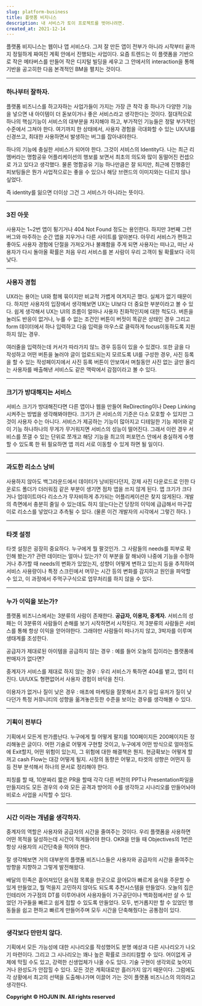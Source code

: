 ```yaml
---
slug: platform-business
title: 플랫폼 비지니스
description: 내 서비스가 토이 프로젝트를 벗어나려면.
created_at: 2021-12-14
---
```


플랫폼 비지니스는 웹이나 앱 서비스다. 그저 잘 만든 앱이 전부가 아니라 시작부터 끝까지 정밀하게 짜여진 계획 안에서 진행되는 사업이다.
요즘 트렌드는 이 플랫폼을 기반으로 작은 메타버스를 만들어 작은 디지털 빌딩을 세우고 그 안에서의 interaction을 통해 기반을
공고히한 다음 본격적인 BM을 펼치는 것이다.

---

### 하나부터 잘하자.

플랫폼 비즈니스를 하고자하는 사업가들이 가지는 가장 큰 착각 중 하나가 다양한 기능을 넣으면 내 아이템이 더 돋보이거나 좋은 서비스라고
생각한다는 것이다. 절대적으로 하나의 핵심기능이 서비스의 대부분을 차지해야 하고, 부가적인 기능들은 정말 부가적인 수준에서 그쳐야 한다.
여기까지 한 상태에서, 사용자 경험을 극대화할 수 있는 UX/UI를 신경쓰고, 최대한 사용하면서 발생하는 버그를 잡아내야한다.

하나의 기능에 충실한 서비스가 되어야 한다. 그것이 서비스의 Identity다. 나는 최근 리멤버라는 명함공유 어플리케이션의 행보를 보면서
최초의 의도와 많이 동떨어진 컨셉으로 가고 있다고 생각했다. 물론 명함공유 기능 하나만큼은 잘 되지만, 최근에 진행중인 피보팅들은 뭔가
사업적으로는 좋을 수 있으나 해당 브랜드의 이미지와는 다르지 않나 싶었다.

즉 identity를 잃으면 더이상 그건 그 서비스가 아니라는 뜻이다.

---

### 3진 아웃

사용자는 1~2번 앱이 튕기거나 404 Not Found 정도는 용인한다. 하지만 3번째 그런 버그와 마주하는 순간 앱을 지우거나 다른
사이트를 알아본다. 아무리 서비스가 편하고 좋아도 사용자 경험에 단절을 가져오거나 불쾌함을 주게 되면 사용자는 떠나고, 떠난 사용자가 다시
돌아올 확률은 처음 우리 서비스를 본 사람이 우리 고객이 될 확률보다 극히 낮다.

---

### 사용자 경험

UX라는 용어는 UI와 함께 묶이지만 비교적 가볍게 여겨지곤 했다. 실체가 없기 때문이다. 하지만 사용자의 입장에서 생각해보면 UX는
UI보다 더 중요한 부분이라고 볼 수 있다. 쉽게 생각해서 UX는 UI의 흐름이 얼마나 사용자 친화적인지에 대한 척도다. 버튼을 눌러도
반응이 없거나, 누를 수 없는 조건인 버튼이 버젓이 똑같은 상태인 경우 그리고 form 데이터에서 하나 입력하고 다음 입력을 마우스로
클릭하게 focus이동하도록 지원하지 않는 경우.

여러줄을 입력하는데 커서가 따라가지 않느 경우 등등이 있을 수 있겠다. 또한 글을 다 작성하고 어떤 버튼을 눌러야 글이 업로드되는지 모르도록
UI를 구성한 경우, 사진 등록을 할 수 있는 작성페이지에서 사진 등록 버튼이 안보여서 며칠동안 사진 없는 글만 올리는 사용자를 배출해낸
서비스도 같은 맥락에서 감점이라고 볼 수 있다.

---

### 크기가 방대해지는 서비스

서비스 크기가 방대해진다면 다른 앱이나 웹을 만들어 ReDirecting이나 Deep Linking 시켜주는 방법을 생각해봐야한다. 크기가
큰 서비스의 기준은 다소 모호할 수 있지만 그것이 사용자 수는 아니다. 서비스가 제공하는 기능이 많아지고 디테일한 기능 제어와 같이 기능
하나하나의 무게가 무거워지면 서비스의 성능이 떨어진다. 그래서 이런 경우 서비스를 쪼갤 수 있는 단위로 쪼개고 해당 기능을 최고의 퍼포먼스
안에서 충실하게 수행할 수 있도록 한 뒤 필요하면 앱 끼리 서로 이동할 수 있게 하면 될 일이다.

---

### 과도한 리소스 낭비

사용하지 않아도 백그라운드에서 데이터가 낭비된다던지, 강제 사진 다운로드로 인한 다운로드 폴더가 더러워짐 같은 부분이 생기면 점차 앱을 쓰지
않게 된다. 앱 크기가 크다거나 업데이트마다 리소스가 무자비하게 추가되는 어플리케이션은 찾지 않게된다. 개발의 측면에서 충분히 줄일 수
있는데도 하지 않는다는건 당장의 이익에 급급해서 마구잡이로 리소스를 넣었다고 추측될 수 있다. (물론 이건 개발자의 시각에서 그렇긴 하다.
)

---

### 타겟 설정

타겟 설정은 굉장히 중요하다. 누구에게 뭘 팔것인가. 그 사람들의 needs를 피부로 확인해 봤는가? 관련 데이터는 얼마나 있는가? 이
부분을 잘 해놔야 나중에 기능을 수정하거나 추가할 때 needs의 변화가 있었는지, 성향이 어떻게 변하고 있는지 등을 추적하여 서비스
사용량이나 특정 스크린에서 머무는 시간 등의 변화를 감지하고 원인을 파악할 수 있고, 이 과정에서 주먹구구식으로 업무처리를 하지 않을 수
있다.

---

### 누가 이익을 보는가?

플랫폼 비즈니스에서는 3분류의 사람이 존재한다. **공급자, 이용자, 중계자.** 서비스의 성패는 이 3분류의 사람들이 손해를 보기
시작하면서 시작된다. 저 3분류의 사람들은 서비스를 통해 항상 이익을 얻어야한다. 그래야만 사람들이 떠나가지 않고, 3박자를 이루며 생태계를
조성한다.

공급자가 제대로된 아이템을 공급하지 않는 경우 : 예를 들어 오늘의 집이라는 플랫폼에 판매자가 없다면?

중계자가 서비스를 제대로 하지 않는 경우 : 우리 서비스가 툭하면 404를 뱉고, 앱이 터진다. UI/UX도 형편없어서 사용자 경험이 바닥을
친다.

이용자가 없거나 질이 낮은 경우 : 애초에 마케팅을 잘못해서 초기 유입 유저가 질이 낮다던가 특정 커뮤니티의 성향을 옮겨놓은듯한 수준을
보이는 경우를 생각해볼 수 있다.

---

### 기획이 전부다

기획에서 모든게 판가름난다. 누구에게 뭘 어떻게 팔지를 100페이지든 200페이지든 정리해놓은 글이다. 어떤 기술로 어떻게 구현할 것이고,
누구에게 어떤 방식으로 얼마정도에 Exit할지, 어떤 위험이 있는지, 그 위험에 대한 해결책은 뭔지. 현금확보는 어떻게 할꺼고 cash
Flow는 대강 어떻게 될지. 시장의 동향은 어떻고, 타겟의 성향은 어떤지 등등 전부 분석해서 하나의 문서로 정리해야 한다.

피칭를 할 때, 10분짜리 짧은 PR을 할때 각각 다른 버전의 PPT나 Presentation파일을 만들지라도 모든 경우의 수와 모든 공격과
방어의 수를 생각하고 시나리오를 만들어놔야 비로소 사업을 시작할 수 있다.

---

### **시간** 이라는 개념을 생각하자.

중계자의 역할은 사용자와 공급자의 시간을 줄여주는 것이다. 우리 플랫폼을 사용하면 어떤 목적을 달성하는데 시간이 적게들어야 한다. OKR을
만들 때 Objectives의 1번은 항상 사용자의 시간단축을 적어야 한다.

잘 생각해보면 거의 대부분의 플랫폼 비즈니스들은 사용자와 공급자의 시간을 줄여주는 방향을 지향하고 그렇게 발전해왔다.

배달의 민족은 흩어져있던 음식점 목록을 한곳으로 끌어모아 빠르게 음식을 주문할 수 있게 만들었고, 뭘 먹을지 고민하지 않아도 되도록
추천시스템을 만들었다. 오늘의 집은 인테리어 가구점의 DT를 이루어내어 사용자들이 가구공단이나 백화점에서만 살 수 있었던 가구들을 빠르고
쉽게 접할 수 있도록 만들었다. 모두, 번거롭지만 할 수 있었던 행동들을 쉽고 편하고 빠르게 만들어주며 모두 시간을 단축해줬다는 공통점이
있다.

---

### 생각보다 만만치 않다.

기획에서 모든 가능성에 대한 시나리오를 작성했어도 분명 예상과 다른 시나리오가 나오기 마련이다. 그리고 그 시나리오는 꽤나 높은 확률로
크리티컬할 수 있다. 어이없게 규제에 막힐 수도 있고, 강력한 신생업체가 나올 수도 있다. 기술 구현이 생각외로 늦어지거나 완성도가 안잡힐
수 있다. 모든 것은 계획대로만 흘러가지 않기 때문이다. 그럼에도 각 상황에서 최고의 선택을 도출해나가며 이끌어 가는 것이 플랫폼 비즈니스의
의의라고 생각한다.


**Copyright © HOJUN IN. All rights reserved**